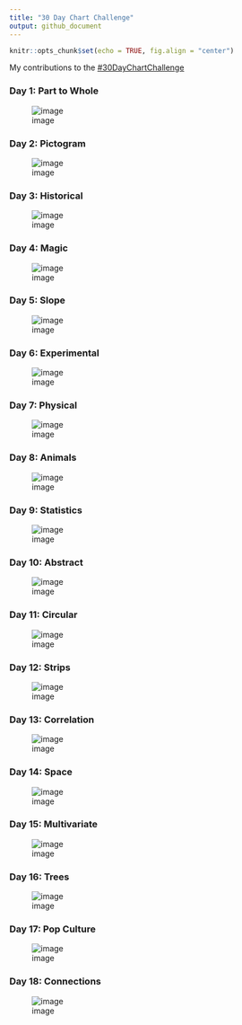```yaml
---
title: "30 Day Chart Challenge"
output: github_document
---
```


```r
knitr::opts_chunk$set(echo = TRUE, fig.align = "center")
```

My contributions to the [#30DayChartChallenge](https://github.com/Z3tt/30DayChartChallenge_2021)  

### Day 1: Part to Whole    
![image](Day1_PartToWhole/Day1.jpeg)  

### Day 2: Pictogram   
![image](Day2_Pictogram/Day2.jpeg)

### Day 3: Historical   
![image](Day3_Historical/Day3.jpeg)

### Day 4: Magic  
![image](Day4_Magic/Day4.jpeg)

### Day 5: Slope  
![image](Day5_Slope/Day5.jpeg)

### Day 6: Experimental 
![image](Day6_Experimental/Day6.jpeg)

### Day 7: Physical
![image](Day7_Physical/Day7.jpeg)

### Day 8: Animals
![image](Day8_Animals/Day8.jpeg)

### Day 9: Statistics
![image](Day9_Statistics/Day9.jpeg)

### Day 10: Abstract
![image](Day10_Abstract/Day10.jpeg)

### Day 11: Circular
![image](Day11_Circular/Day11_drawn_on_ipad.png)

### Day 12: Strips
![image](Day12_Strips/Day12.jpeg)

### Day 13: Correlation
![image](Day13_Correlation/Day13.jpeg)

### Day 14: Space
![image](Day14_Space/Day14.jpeg)

### Day 15: Multivariate
![image](Day15_Multivariate/Day15.jpeg)

### Day 16: Trees
![image](Day16_Trees/Day16.jpeg)

### Day 17: Pop Culture
![image](Day17_PopCulture/Day17.jpeg)

### Day 18: Connections
![image](Day18_Connections/Day18.jpg)

